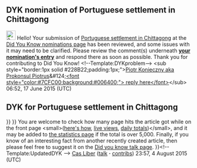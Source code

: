 <article id="37415815" title=User talk:Vanished user kjn lsr35kjhwertsek4>
	<talkpage id="37415815" title="User talk:Vanished user kjn lsr35kjhwertsek4">
==DYK nomination of Portuguese settlement in Chittagong==
[[Image:Symbol question.svg|25px]] Hello! Your submission of [[Portuguese settlement in Chittagong]] at the [[Template talk:DYK|Did You Know nominations page]] has been reviewed, and some issues with it may need to be clarified. Please review the comment(s) underneath '''[[Template:Did you know nominations/Portuguese settlement in Chittagong|your nomination's entry]]''' and respond there as soon as possible. Thank you for contributing to Did You Know! &lt;!--Template:DYKproblem--&gt; &lt;sub style=&quot;border:1px solid #228B22;padding:1px;&quot;&gt;[[User:Piotrus|Piotr Konieczny aka Prokonsul Piotrus]]&amp;#124;[[User talk:Piotrus|&lt;font style=&quot;color:#7CFC00;background:#006400;&quot;&gt; reply here&lt;/font&gt;]]&lt;/sub&gt; 06:52, 17 June 2015 (UTC)

==DYK for Portuguese settlement in Chittagong==
{{tmbox
|type = notice
|image = [[Image:Updated DYK query.svg|15px|Updated DYK query]]
|text = On [[Wikipedia:Recent_additions#4 August 2015|4 August 2015]], '''[[:Template:Did you know|Did you know]]''' was updated with a fact from the article '''''[[Portuguese settlement in Chittagong]]''''', which you recently created, substantially expanded, or brought to good article status. The fact was ''... that the '''[[Portuguese settlement in Chittagong]]''' flourished for more than 130 years between the 16th and 17th centuries?'' {{#if: |The nomination discussion and review may be seen at [[]].|{{#ifexist:Template:Did you know nominations/Portuguese settlement in Chittagong|The nomination discussion and review may be seen at [[Template:Did you know nominations/Portuguese settlement in Chittagong]].|{{#ifexist:Template talk:Did you know/Portuguese settlement in Chittagong|The nomination discussion and review may be seen at [[Template talk:Did you know/Portuguese settlement in Chittagong]].}} }} }} You are welcome to check how many page hits the article got while on the front page &lt;small&gt;([[User:Rjanag/Pageview stats|here's how]], [https://tools.wmflabs.org/wikiviewstats/index.php?page=Portuguese_settlement_in_Chittagong&amp;datefrom=2015-08-01&amp;dateto=2015-08-31 live views], [http://stats.grok.se/en/201508/Portuguese_settlement_in_Chittagong daily totals])&lt;/small&gt;, and it may be added to [[Wikipedia:Did you know/Statistics|the statistics page]] if the total is over 5,000. Finally, if you know of an interesting fact from another recently created article, then please feel free to suggest it on the [[:Template talk:Did you know|Did you know talk page]].
}}&lt;!-- Template:UpdatedDYK --&gt;  [[User:Casliber|Cas Liber]] ([[User talk:Casliber|talk]] '''·''' [[Special:Contributions/Casliber|contribs]]) 23:57, 4 August 2015 (UTC)
	</talkpage>
</article>